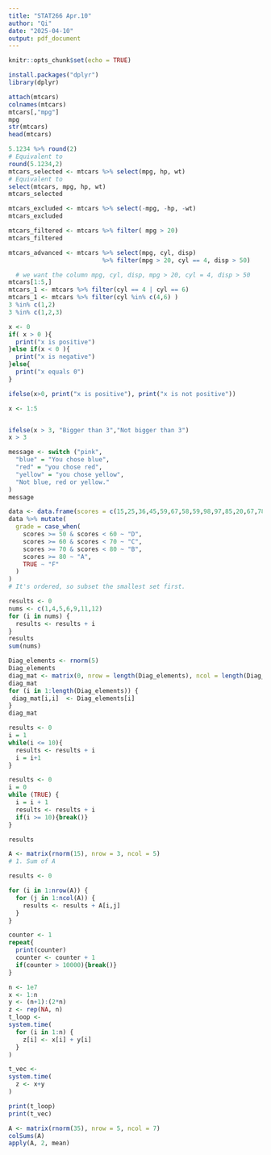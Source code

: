 ```yaml
---
title: "STAT266 Apr.10"
author: "Qi"
date: "2025-04-10"
output: pdf_document
---
```


```r
knitr::opts_chunk$set(echo = TRUE)
```
```r
install.packages("dplyr")
library(dplyr)
```
```r
attach(mtcars)
colnames(mtcars)
mtcars[,"mpg"]
mpg
str(mtcars)
head(mtcars)

```
```r
5.1234 %>% round(2)
# Equivalent to
round(5.1234,2)
mtcars_selected <- mtcars %>% select(mpg, hp, wt)
# Equivalent to
select(mtcars, mpg, hp, wt)
mtcars_selected

mtcars_excluded <- mtcars %>% select(-mpg, -hp, -wt)
mtcars_excluded

mtcars_filtered <- mtcars %>% filter( mpg > 20)
mtcars_filtered

mtcars_advanced <- mtcars %>% select(mpg, cyl, disp) 
                          %>% filter(mpg > 20, cyl == 4, disp > 50)

  # we want the column mpg, cyl, disp, mpg > 20, cyl = 4, disp > 50
mtcars[1:5,]
mtcars_1 <- mtcars %>% filter(cyl == 4 | cyl == 6)
mtcars_1 <- mtcars %>% filter(cyl %in% c(4,6) )
3 %in% c(1,2)
3 %in% c(1,2,3)
```
```r
x <- 0
if( x > 0 ){
  print("x is positive")
}else if(x < 0 ){
  print("x is negative")
}else{
  print("x equals 0")
}

ifelse(x>0, print("x is positive"), print("x is not positive"))
```
```r
x <- 1:5


ifelse(x > 3, "Bigger than 3","Not bigger than 3")
x > 3
```

```r
message <- switch ("pink",
  "blue" = "You chose blue",
  "red" = "you chose red",
  "yellow" = "you chose yellow",
  "Not blue, red or yellow."
)
message
```
```r
data <- data.frame(scores = c(15,25,36,45,59,67,58,59,98,97,85,20,67,78,88,83))
data %>% mutate(
  grade = case_when(
    scores >= 50 & scores < 60 ~ "D",
    scores >= 60 & scores < 70 ~ "C",
    scores >= 70 & scores < 80 ~ "B",
    scores >= 80 ~ "A",
    TRUE ~ "F"
  )
)
# It's ordered, so subset the smallest set first.
```
```r
results <- 0
nums <- c(1,4,5,6,9,11,12)
for (i in nums) {
  results <- results + i
}
results
sum(nums)
```


```r
Diag_elements <- rnorm(5)
Diag_elements
diag_mat <- matrix(0, nrow = length(Diag_elements), ncol = length(Diag_elements))
diag_mat
for (i in 1:length(Diag_elements)) {
 diag_mat[i,i]  <- Diag_elements[i]
}
diag_mat
```

```r
results <- 0
i = 1
while(i <= 10){
  results <- results + i
  i = i+1
}

results <- 0
i = 0
while (TRUE) {
  i = i + 1
  results <- results + i
  if(i >= 10){break()}
}

results
```
```r
A <- matrix(rnorm(15), nrow = 3, ncol = 5)
# 1. Sum of A

results <- 0

for (i in 1:nrow(A)) {
  for (j in 1:ncol(A)) {
    results <- results + A[i,j]
  }
}

counter <- 1
repeat{
  print(counter)
  counter <- counter + 1
  if(counter > 10000){break()}
}

```
```r
n <- 1e7
x <- 1:n
y <- (n+1):(2*n)
z <- rep(NA, n)
t_loop <-
system.time(
  for (i in 1:n) {
    z[i] <- x[i] + y[i]
  }
)

t_vec <-
system.time(
  z <- x+y
)
```


```r
print(t_loop)
print(t_vec)
```
```r
A <- matrix(rnorm(35), nrow = 5, ncol = 7)
colSums(A)
apply(A, 2, mean)
```


